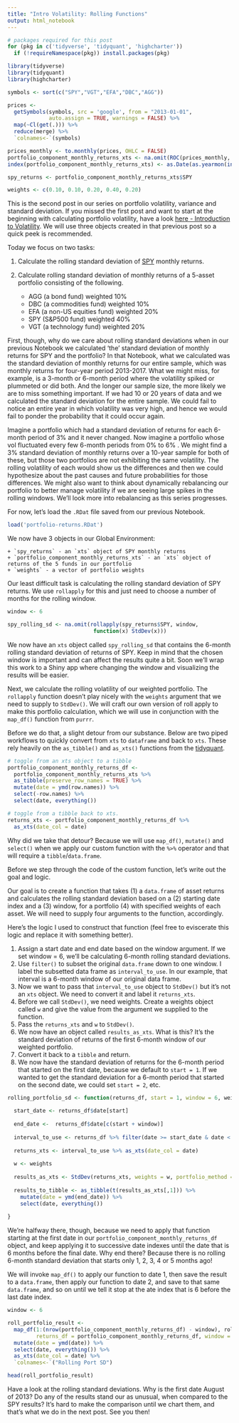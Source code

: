 ```yaml
---
title: "Intro Volatility: Rolling Functions"
output: html_notebook
---
```


```r
# packages required for this post
for (pkg in c('tidyverse', 'tidyquant', 'highcharter')) 
  if (!requireNamespace(pkg)) install.packages(pkg)

library(tidyverse)
library(tidyquant)
library(highcharter)

symbols <- sort(c("SPY","VGT","EFA","DBC","AGG"))

prices <- 
  getSymbols(symbols, src = 'google', from = "2013-01-01", 
             auto.assign = TRUE, warnings = FALSE) %>% 
  map(~Cl(get(.))) %>%
  reduce(merge) %>% 
  `colnames<-`(symbols)

prices_monthly <- to.monthly(prices, OHLC = FALSE)
portfolio_component_monthly_returns_xts <- na.omit(ROC(prices_monthly, 1, type = "continuous"))
index(portfolio_component_monthly_returns_xts) <- as.Date(as.yearmon(index(portfolio_component_monthly_returns_xts), format = '%Y%m'))

spy_returns <- portfolio_component_monthly_returns_xts$SPY

weights <- c(0.10, 0.10, 0.20, 0.40, 0.20)

```

This is the second post in our series on portfolio volatility, variance and standard deviation. 
If you missed the first post and want to start at the beginning with calculating portfolio volatility, have a look [here - Introduction to Volatility](https://rviews.rstudio.com/2017/07/12/introduction-to-volatility/). We will use three objects created in that previous post so a quick peek is recommended.

Today we focus on two tasks: 

1. Calculate the rolling standard deviation of [SPY](https://us.spdrs.com/en/etf/spdr-sp-500-etf-SPY) monthly returns. 

2. Calculate rolling standard deviation of monthly returns of a 5-asset portfolio consisting of the following.

    + AGG (a bond fund) weighted 10%
    + DBC (a commodities fund) weighted 10%
    + EFA (a non-US equities fund) weighted 20%
    + SPY (S&P500 fund) weighted 40%
    + VGT (a technology fund) weighted 20%

First, though, why do we care about rolling standard deviations when in our previous Notebook we calculated 'the' standard deviation of monthly returns for SPY and the portfolio? In that Notebook, what we calculated was the standard deviation of monthly returns for our entire sample, which was monthly returns for four-year period 2013-2017. What we might miss, for example, is a 3-month or 6-month period where the volatility spiked or plummeted or did both. And the longer our sample size, the more likely we are to miss something important. If we had 10 or 20 years of data and we calculated the standard deviation for the entire sample. We could fail to notice an entire year in which volatility was very high, and hence we would fail to ponder the probability that it could occur again. 

Imagine a portfolio which had a standard deviation of returns for each 6-month period of 3% and it never changed. Now imagine a portfolio whose vol fluctuated every few 6-month periods from 0% to 6% . We might find a 3% standard deviation of monthly returns over a 10-year sample for both of these, but those two portfolios are not exhibiting the same volatility. The rolling volatility of each would show us the differences and then we could hypothesize about the past causes and future probabilities for those differences. We might also want to think about dynamically rebalancing our portfolio to better manage volatility if we are seeing large spikes in the rolling windows. We'll look more into rebalancing as this series progresses.

For now, let's load the `.RDat` file saved from our previous Notebook. 

```r
load('portfolio-returns.RDat')
```

We now have 3 objects in our Global Environment: 

    + `spy_returns` - an `xts` object of SPY monthly returns
    + `portfolio_component_monthly_returns_xts` - an `xts` object of returns of the 5 funds in our portfolio
    + `weights` - a vector of portfolio weights

Our least difficult task is calculating the rolling standard deviation of SPY returns. We  use `rollapply` for this and just need to choose a number of months for the rolling window. 

```r
window <- 6

spy_rolling_sd <- na.omit(rollapply(spy_returns$SPY, window, 
                           function(x) StdDev(x)))
```

We now have an `xts` object called `spy_rolling_sd` that contains the 6-month rolling standard deviation of returns of SPY.  Keep in mind that the chosen window is important and can affect the results quite a bit. Soon we'll wrap this work to a Shiny app where changing the window and visualizing the results will be easier. 

Next, we calculate the rolling volatility of our weighted portfolio. The `rollapply` function doesn't play nicely with the `weights` argument that we need to supply to `StdDev()`. We will craft our own version of roll apply to make this portfolio calculation, which we will use in conjunction with the `map_df()` function from `purrr`. 

Before we do that, a slight detour from our substance. Below are two piped workflows to quickly convert from `xts` to `dataframe` and back to `xts`. These rely heavily on the `as_tibble()` and `as_xts()` functions from the  [tidyquant](https://cran.r-project.org/web/packages/tidyquant/tidyquant.pdf).

```r
# toggle from an xts object to a tibble
portfolio_component_monthly_returns_df <- 
  portfolio_component_monthly_returns_xts %>% 
  as_tibble(preserve_row_names = TRUE) %>% 
  mutate(date = ymd(row.names)) %>% 
  select(-row.names) %>% 
  select(date, everything())

# toggle from a tibble back to xts.
returns_xts <- portfolio_component_monthly_returns_df %>% 
  as_xts(date_col = date)
```

Why did we take that detour? Because we will use `map_df()`, `mutate()` and `select()` when we apply our custom function with the `%>%` operator and that will require a `tibble`/`data.frame`. 

Before we step through the code of the custom function, let's write out the goal and logic.

Our goal is to create a function that takes (1) a `data.frame` of asset returns and calculates the rolling standard deviation based on a (2) starting date index and a (3) window, for a portfolio (4) with specified weights of each asset.  We will need to supply four arguments to the function, accordingly.

Here's the logic I used to construct that function (feel free to eviscerate this logic and replace it with something better).  

1. Assign a start date and end date based on the window argument. If we set window = 6, we'll be calculating 6-month rolling standard deviations. 
2. Use `filter()` to subset the original `data.frame` down to one window. I label the subsetted data frame as `interval_to_use`. In our example, that interval is a 6-month window of our original data frame. 
3. Now we want to pass that `interval_to_use` object to `StdDev()` but it's not an `xts` object. We need to convert it and label it `returns_xts`. 
4. Before we call `StdDev()`, we need weights. Create a weights object called `w` and give the value from the argument we supplied to the function.
5. Pass the `returns_xts` and `w` to `StdDev()`.
6. We now have an object called `results_as_xts`. What is this? It's the standard deviation of returns of the first 6-month window of our weighted portfolio. 
7. Convert it back to a `tibble` and return.
8. We now have the standard deviation of returns for the 6-month period that started on the first date, because we default to `start = 1`. If we wanted to get the standard deviation for a 6-month period that started on the second date, we could set `start = 2`, etc.

```r
rolling_portfolio_sd <- function(returns_df, start = 1, window = 6, weights){
 
  start_date <- returns_df$date[start]
  
  end_date <-  returns_df$date[c(start + window)]
  
  interval_to_use <- returns_df %>% filter(date >= start_date & date < end_date)
  
  returns_xts <- interval_to_use %>% as_xts(date_col = date) 
  
  w <- weights
  
  results_as_xts <- StdDev(returns_xts, weights = w, portfolio_method = "single")
  
  results_to_tibble <- as_tibble(t(results_as_xts[,1])) %>% 
    mutate(date = ymd(end_date)) %>% 
    select(date, everything()) 
  
}
```

We're halfway there, though, because we need to apply that function starting at the first date in our `portfolio_component_monthly_returns_df` object, and keep applying it to successive date indexes until the date that is 6 months before the final date. Why end there? Because there is no rolling 6-month standard deviation that starts only 1, 2, 3, 4 or 5 months ago! 

We will invoke `map_df()` to apply our function to date 1, then save the result to a `data.frame`, then apply our function to date 2, and save to that same `data.frame`, and so on until we tell it stop at the ate index that is 6 before the last date index. 

```r
window <- 6

roll_portfolio_result <-
  map_df(1:(nrow(portfolio_component_monthly_returns_df) - window), rolling_portfolio_sd, 
         returns_df = portfolio_component_monthly_returns_df, window = window, weights = weights) %>%
  mutate(date = ymd(date)) %>% 
  select(date, everything()) %>%
  as_xts(date_col = date) %>% 
  `colnames<-`("Rolling Port SD")

head(roll_portfolio_result)
```

Have a look at the rolling standard deviations. Why is the first date August of 2013? Do any of the results stand our as unusual, when compared to the SPY results? It's hard to make the comparison until we chart them, and that's what we do in the next post. See you then!


